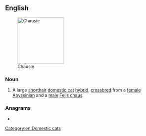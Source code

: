 ==English==
[[Image:File:ChausieBTT.jpg|thumb|150px|Chausie]]

===Noun===
{{en-noun}}

# {{lb|en|felinology}} A large [[shorthair]] [[domestic cat]] [[hybrid]], [[crossbreed|crossbred]] from a [[female]] [[Abyssinian]] and a [[male]] [[Felis chaus]].

{{wikipedia|Chausie}}
{{commonscat|Chausie}}

===Anagrams===
* {{anagrams|en|a=acehisu|chiause}}

[[Category:en:Domestic cats]]